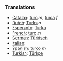 ===Translations===
*[[Catalan]]: [[turc]] ''m'', [[turca]] ''f''
*[[Dutch]]: [[Turks]] ''n''
*[[Esperanto]]: [[Turka]]
*[[French]]: [[turc]] ''m''
*[[German]]: [[Türkisch]]
*[[Italian]]: [[]]
*[[Spanish]]: [[turco]] ''m''
*[[Turkish]]: [[Türkçe]]